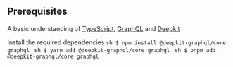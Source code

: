 ## Prerequisites
A basic understanding of [TypeScript](https://www.typescriptlang.org), [GraphQL](https://graphql.org) and [Deepkit](https://deepkit.io)

Install the required dependencies
<Tabs>
  <Tab title="npm">
    ```sh
    $ npm install @deepkit-graphql/core graphql
    ```
  </Tab>
  <Tab title="yarn">
    ```sh
    $ yarn add @deepkit-graphql/core graphql
    ```
  </Tab>
  <Tab title="pnpm">
    ```sh
    $ pnpm add @deepkit-graphql/core graphql
    ```
  </Tab>
</Tabs>
